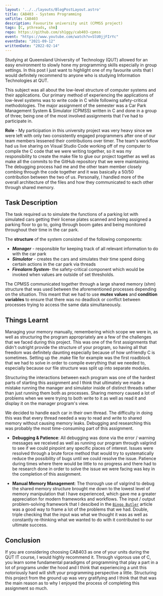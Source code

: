 ```yaml
---
layout: '../../layouts/BlogPostLayout.astro'
title: CAB403 - Systems Programming
smTitle: CAB403
description: Favourite university unit (CPMSS project)
tags: [C, pthreads, shm]
repo: https://github.com/sh1ggy/cab403-cpmss
event: "https://www.youtube.com/watch?v=SlU0jjFIrYc"
eventDate: "2021-09-12"
writtenDate: "2022-02-14"
---
```



Studying at Queensland University of Technology (QUT) allowed for an easy environment to slowly hone my programming skills especially in group settings. In this post I just want to highlight one of my favourite units that I would definitely recommend to anyone who is studying Information Technologies at QUT.

This subject was all about the low-level structure of computer systems and their applications. Our primary method of experiencing the applications of low-level systems was to write code in C while following safety-critical methodologies. The major assignment of the semester was a Car Park Management System & Simulator (CPMSS) written in C and done in a group of three; being one of the most involved assignments that I've had to participate in. 

**Role** - My participation in this university project was very heavy since we were left with only two consistently engaged programmers after one of our team members lessened their contributions over timer. The team's workflow had us live sharing on Visual Studio Code working off of my computer to compile the C code that we were writing together, so it was my responsibility to create the make file to glue our project together as well as make all the commits to the GitHub repository that we were maintaining. The debugging process had me and the other team member closely combing through the code together and it was basically a 50/50 contribution between the two of us. Personally, I handled more of the overall architecture of the files and how they communicated to each other through shared memory.  

## Task Description

The task required us to simulate the functions of a parking lot with simulated cars getting their license plates scanned and being assigned a parking floor to go to, going through boom gates and being monitored throughout their time in the car park. 

The **structure** of the system consisted of the following components:
 - **_Manager_** - responsible for keeping track of all relevant information to do with the car park
 - **_Simulator_** - creates the cars and simulates their time spend doing certain actions in the car park via threads
 - **_Firealarm System_**- the safety-critical component which would be invoked when values are outside of set thresholds.  
 
The CPMSS communicated together through a large shared memory (shm) structure that was used between the aforementioned processes depending on the situation. This meant that we had to use **mutex values** and **condition variables** to ensure that there was no deadlock or conflict between processes trying to access the same data simultaneously. 

## Things Learnt	
Managing your memory manually, remembering which scope we were in, as well as structuring the program appropriately are a few of the challenges that we faced during this project. This was one of the first assignments that didn't outright provide the structure of your program, so having all that freedom was definitely daunting especially because of how unfriendly C is sometimes. Setting up the .make file for example was the first roadblock that we had to solve in order to compile everything that we needed to, especially because our file structure was split up into separate modules.

Structuring the interactions between each program was one of the hardest parts of starting this assignment and I think that ultimately we made a mistake running the manager and simulator inside of distinct threads rather than just running them both as processes. Sharing memory caused a lot of problems when we were trying to both write to it as well as read it and display it on the manager program's view.

We decided to handle each car in their own thread. The difficulty in doing this was that every thread needed a way to read and write to shared memory without causing memory leaks. Debugging and researching this was probably the most time-consuming part of this assignment.

 - **Debugging & Patience**: All debugging was done via the error / warning messages we received as well as running our program through valgrind to see if we could pinpoint any specific places of interest. Issues were resolved through a brute force method that would try to systematically reduce the possibility of bugs until we could resolve the issue. Patience during times where there would be little to no progress and there had to be research done in order to solve the issue we were facing was key in the completion of this assignment. 

 - **Manual Memory Management**: The thorough use of valgrind to debug the shared memory structure brought me down to the lowest level of memory manipulation that I have experienced, which gave me a greater appreciation for modern frameworks and workflows. The input / output problem-solving framework that I descibed in the [`Bingo Butler`](/blog/UQCSBingo) article was a good way to frame a lot of the problems that we had. Double, triple checking that the input was what we thought it was as well as constantly re-thinking what we wanted to do with it contributed to our ultimate success.

## Conclusion
If you are considering choosing CAB403 as one of your units during the QUT IT course, I would highly recommend it. Through vigorous use of C, you learn some fundamental paradigms of programming that play a part in a lot of programs under the hood and I think that experiencing a unit this notoriously hard will shift your programming perspective a little. Structuring this project from the ground up was very gratifying and I think that that was the main reason as to why I enjoyed the process of completing this assignment so much.      
